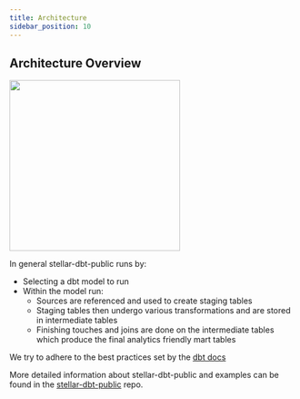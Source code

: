 ```yaml
---
title: Architecture
sidebar_position: 10
---
```



## Architecture Overview

<img src={stellar_dbt_arch} width="300" />

In general stellar-dbt-public runs by:

- Selecting a dbt model to run
- Within the model run:
  - Sources are referenced and used to create staging tables
  - Staging tables then undergo various transformations and are stored in intermediate tables
  - Finishing touches and joins are done on the intermediate tables which produce the final analytics friendly mart tables

We try to adhere to the best practices set by the [dbt docs](https://docs.getdbt.com/docs/build/projects)

More detailed information about stellar-dbt-public and examples can be found in the [stellar-dbt-public](https://github.com/stellar/stellar-dbt-public/tree/master) repo.

